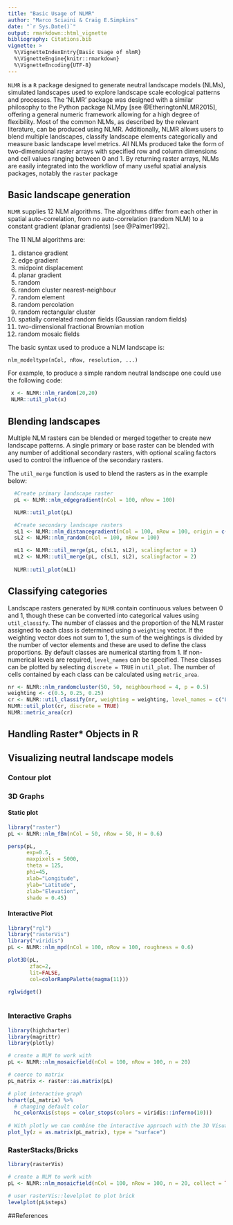 ```yaml
---
title: "Basic Usage of NLMR"
author: "Marco Sciaini & Craig E.Simpkins"
date: "`r Sys.Date()`"
output: rmarkdown::html_vignette
bibliography: Citations.bib
vignette: >
  %\VignetteIndexEntry{Basic Usage of nlmR}
  %\VignetteEngine{knitr::rmarkdown}
  %\VignetteEncoding{UTF-8}
---
```


`NLMR` is a `R` package designed to generate neutral landscape models (NLMs), simulated landscapes used to explore landscape scale ecological patterns and processes. The 'NLMR' package was designed with a similar philosophy to the Python package NLMpy [see @EtheringtonNLMR2015], offering a general numeric framework allowing for a high degree of flexibility. Most of the common NLMs, as described by the relevant literature, can be produced using NLMR. Additionally, NLMR allows users to blend multiple landscapes, classify landscape elements categorically and measure basic landscape level metrics. All NLMs produced take the form of two-dimensional raster arrays with specified row and column dimensions and cell values ranging between 0 and 1. By returning raster arrays, NLMs are easily integrated into the workflow of many useful spatial analysis packages, notably the `raster` package

## Basic landscape generation

`NLMR` supplies 12 NLM algorithms. The algorithms differ from each other in spatial auto-correlation, from no auto-correlation (random NLM) to a constant gradient (planar gradients) [see @Palmer1992].  

The 11 NLM algorithms are:  

1. distance gradient
1. edge gradient  
1. midpoint displacement  
1. planar gradient  
1. random  
1. random cluster nearest-neighbour 
1. random element 
1. random percolation  
1. random rectangular cluster 
1. spatially correlated random fields (Gaussian random fields)  
1. two-dimensional fractional Brownian motion  
1. random mosaic fields

The basic syntax used to produce a NLM landscape is:
```
nlm_modeltype(nCol, nRow, resolution, ...)
```
    
For example, to produce a simple random neutral landscape one could use the following code:

```r
 x <- NLMR::nlm_random(20,20)
 NLMR::util_plot(x)
```



## Blending landscapes

Multiple NLM rasters can be blended or merged together to create new landscape patterns. A single primary or base raster can be blended with any number of additional secondary rasters, with optional scaling factors used to control the influence of the secondary rasters.  

The `util_merge` function is used to blend the rasters as in the example below:

```r
  #Create primary landscape raster
  pL <- NLMR::nlm_edgegradient(nCol = 100, nRow = 100)

  NLMR::util_plot(pL)

  #Create secondary landscape rasters
  sL1 <- NLMR::nlm_distancegradient(nCol = 100, nRow = 100, origin = c(10, 10, 10, 10))
  sL2 <- NLMR::nlm_random(nCol = 100, nRow = 100)

  mL1 <- NLMR::util_merge(pL, c(sL1, sL2), scalingfactor = 1)
  mL2 <- NLMR::util_merge(pL, c(sL1, sL2), scalingfactor = 2)
  
  NLMR::util_plot(mL1)
```

## Classifying categories

Landscape rasters generated by `NLMR` contain continuous values between 0 and 1, though these can be converted into categorical values using `util_classify`. The number of classes and the proportion of the NLM raster assigned to each class is determined using a `weighting` vector. If the weighting vector does not sum to 1, the sum of the weightings is divided by the number of vector elements and these are used to define the class proportions. By default classes are numerical starting from 1. If non-numerical levels are required, `level_names` can be specified. These classes can be plotted by selecting `discrete = TRUE` in `util_plot`. The number of cells contained by each class can be calculated using `metric_area`.

```r
nr <- NLMR::nlm_randomcluster(50, 50, neighbourhood = 4, p = 0.5)
weighting <- c(0.5, 0.25, 0.25)
cr <- NLMR::util_classify(nr, weighting = weighting, level_names = c("L1", "L2", "L3"))
NLMR::util_plot(cr, discrete = TRUE)
NLMR::metric_area(cr)
```

## Handling Raster* Objects in R

## Visualizing neutral landscape models

### Contour plot

### 3D Graphs

#### Static plot
```r
library("raster")
pL <- NLMR::nlm_fBm(nCol = 50, nRow = 50, H = 0.6)

persp(pL,
      exp=0.5,
      maxpixels = 5000,
      theta = 125, 
      phi=45, 
      xlab="Longitude", 
      ylab="Latitude", 
      zlab="Elevation", 
      shade = 0.45)

```


#### Interactive Plot
```r
library("rgl")
library("rasterVis")
library("viridis")
pL <- NLMR::nlm_mpd(nCol = 100, nRow = 100, roughness = 0.6)

plot3D(pL,
       zfac=2,
       lit=FALSE,
       col=colorRampPalette(magma(11)))

rglwidget()
       
```


### Interactive Graphs

```r
library(highcharter)
library(magrittr)
library(plotly)

# create a NLM to work with
pL <- NLMR::nlm_mosaicfield(nCol = 100, nRow = 100, n = 20)

# coerce to matrix
pL_matrix <- raster::as.matrix(pL)

# plot interactive graph
hchart(pL_matrix) %>% 
  # changing default color
  hc_colorAxis(stops = color_stops(colors = viridis::inferno(10)))
  
# With plotly we can combine the interactive approach with the 3D Visualization
plot_ly(z = as.matrix(pL_matrix), type = "surface")
```

### RasterStacks/Bricks

```r
library(rasterVis)

# create a NLM to work with
pL <- NLMR::nlm_mosaicfield(nCol = 100, nRow = 100, n = 20, collect = TRUE)

# user rasterVis::levelplot to plot brick
levelplot(pL$steps)

```


##References
